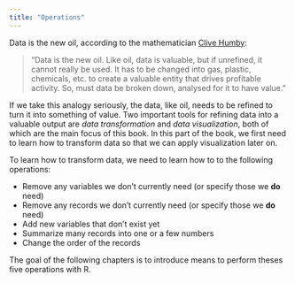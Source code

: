 ```yaml
---
title: "Operations"
---
```


Data is the new oil, according to the mathematician [Clive Humby](https://en.wikipedia.org/wiki/Clive_Humby):

> "Data is the new oil. Like oil, data is valuable, but if unrefined, it cannot really be used. It has to be changed into gas, plastic, chemicals, etc. to create a valuable entity that drives profitable activity. So, must data be broken down, analysed for it to have value."

If we take this analogy seriously, the data, like oil, needs to be refined to turn it into something of value. Two important tools for refining data into a valuable output are *data transformation* and *data visualization*, both of which are the main focus of this book. In this part of the book, we first need to learn how to transform data so that we can apply visualization later on.

To learn how to transform data, we need to learn how to to the following operations:

-   Remove any variables we don't currently need (or specify those we **do** need)
-   Remove any records we don't currently need (or specify those we **do** need)
-   Add new variables that don't exist yet
-   Summarize many records into one or a few numbers
-   Change the order of the records

The goal of the following chapters is to introduce means to perform theses five operations with R.